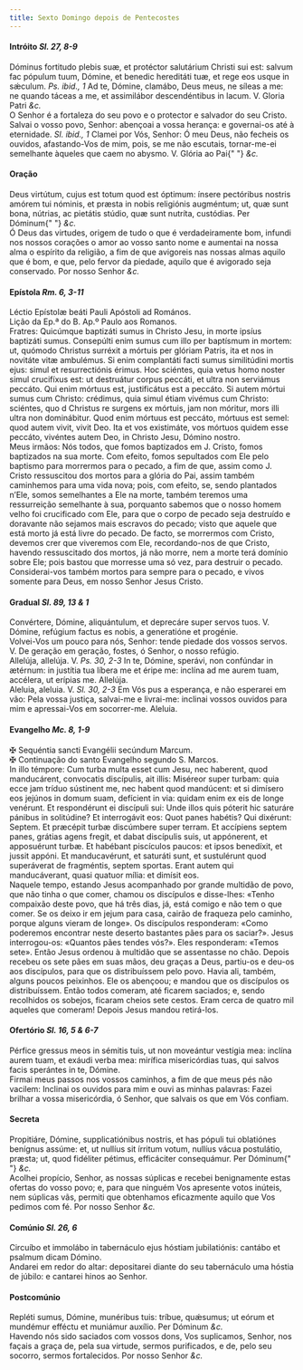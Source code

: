 ```yaml
---
title: Sexto Domingo depois de Pentecostes
---
```


<h4 class="text-center">
  Intróito <em>Sl. 27, 8-9</em>
</h4>
<div class="grid grid-cols-2 gap-5">
  <div class="col-6 dropcaps text-justify">
    Dóminus fortitudo plebis suæ, et protéctor salutárium Christi sui est:
    salvum fac pópulum tuum, Dómine, et benedic hereditáti tuæ, et rege eos
    usque in sǽculum. <em>Ps. ibid., 1</em> Ad te, Dómine, clamábo, Deus meus,
    ne síleas a me: ne quando táceas a me, et assimilábor descendéntibus in
    lacum. V. Gloria Patri <em>&c.</em>
  </div>
  <div class="col-6 dropcaps text-justify">
    O Senhor é a fortaleza do seu povo e o protector e salvador do seu Cristo.
    Salvai o vosso povo, Senhor: abençoai a vossa herança: e governai-os até à
    eternidade. <em>Sl. ibid., 1</em> Clamei por Vós, Senhor: Ó meu Deus, não
    fecheis os ouvidos, afastando-Vos de mim, pois, se me não escutais,
    tornar-me-ei semelhante àqueles que caem no abysmo. V. Glória ao Pai{" "}
    <em>&c.</em>
  </div>
</div>

<h4 class="text-center">Oração</h4>
<div class="grid grid-cols-2 gap-5">
  <div class="col-6 dropcaps text-justify">
    Deus virtútum, cujus est totum quod est óptimum: ínsere pectóribus nostris
    amórem tui nóminis, et præsta in nobis religiónis augméntum; ut, quæ sunt
    bona, nútrias, ac pietátis stúdio, quæ sunt nutríta, custódias. Per Dóminum{" "}
    <em>&c.</em>
  </div>
  <div class="col-6 dropcaps text-justify">
    Ó Deus das virtudes, origem de tudo o que é verdadeiramente bom, infundi nos
    nossos corações o amor ao vosso santo nome e aumentai na nossa alma o
    espírito da religião, a fim de que avigoreis nas nossas almas aquilo que é
    bom, e que, pelo fervor da piedade, aquilo que é avigorado seja conservado.
    Por nosso Senhor <em>&c.</em>
  </div>
</div>

<h4 class="text-center">
  Epístola <em>Rm. 6, 3-11</em>
</h4>
<div class="grid grid-cols-2 gap-5">
  <div class="col-6 text-justify">
    Léctio Epístolæ beáti Pauli Apóstoli ad Romános.
  </div>
  <div class="col-6 text-justify">
    Lição da Ep.ª do B. Ap.º Paulo aos Romanos.
  </div>
  <div class="col-6 dropcaps text-justify">
    Fratres: Quicúmque baptizáti sumus in Christo Jesu, in morte ipsíus
    baptizáti sumus. Consepúlti enim sumus cum illo per baptísmum in mortem: ut,
    quómodo Christus surréxit a mórtuis per glóriam Patris, ita et nos in
    novitáte vitæ ambulémus. Si enim complantáti facti sumus similitúdini mortis
    ejus: simul et resurrectiónis érimus. Hoc sciéntes, quia vetus homo noster
    simul crucifíxus est: ut destruátur corpus peccáti, et ultra non serviámus
    peccáto. Qui enim mórtuus est, justificátus est a peccáto. Si autem mórtui
    sumus cum Christo: crédimus, quia simul étiam vivémus cum Christo: sciéntes,
    quo d Christus re surgens ex mórtuis, jam non móritur, mors illi ultra non
    dominábitur. Quod enim mórtuus est peccáto, mórtuus est semel: quod autem
    vivit, vivit Deo. Ita et vos existimáte, vos mórtuos quidem esse peccáto,
    vivéntes autem Deo, in Christo Jesu, Dómino nostro.
  </div>
  <div class="col-6 dropcaps text-justify">
    Meus irmãos: Nós todos, que fomos baptizados em J. Cristo, fomos baptizados
    na sua morte. Com efeito, fomos sepultados com Ele pelo baptismo para
    morrermos para o pecado, a fim de que, assim como J. Cristo ressuscitou dos
    mortos para a glória do Pai, assim também caminhemos para uma vida nova;
    pois, com efeito, se, sendo plantados n’Ele, somos semelhantes a Ele na
    morte, também teremos uma ressurreição semelhante à sua, porquanto sabemos
    que o nosso homem velho foi crucificado com Ele, para que o corpo de pecado
    seja destruído e doravante não sejamos mais escravos do pecado; visto que
    aquele que está morto já está livre do pecado. De facto, se morrermos com
    Cristo, devemos crer que viveremos com Ele, recordando-nos de que Cristo,
    havendo ressuscitado dos mortos, já não morre, nem a morte terá domínio
    sobre Ele; pois bastou que morresse uma só vez, para destruir o pecado.
    Considerai-vos também mortos para sempre para o pecado, e vivos somente para
    Deus, em nosso Senhor Jesus Cristo.
  </div>
</div>

<h4 class="text-center">
  Gradual <em>Sl. 89, 13 & 1</em>
</h4>
<div class="grid grid-cols-2 gap-5">
  <div class="col-6 dropcaps text-justify">
    Convértere, Dómine, aliquántulum, et deprecáre super servos tuos. V. Dómine,
    refúgium factus es nobis, a generatióne et progénie.
  </div>
  <div class="col-6 dropcaps text-justify">
    Volvei-Vos um pouco para nós, Senhor: tende piedade dos vossos servos. V. De
    geração em geração, fostes, ó Senhor, o nosso refúgio.
  </div>
  <div class="col-6 text-justify">
    Allelúja, allelúja. V. <em>Ps. 30, 2-3</em> In te, Dómine, sperávi, non
    confúndar in ætérnum: in justítia tua líbera me et éripe me: inclína ad me
    aurem tuam, accélera, ut erípias me. Allelúja.
  </div>
  <div class="col-6 text-justify">
    Aleluia, aleluia. V. <em>Sl. 30, 2-3</em> Em Vós pus a esperança, e não
    esperarei em vão: Pela vossa justiça, salvai-me e livrai-me: inclinai vossos
    ouvidos para mim e apressai-Vos em socorrer-me. Aleluia.
  </div>
</div>

<h4 class="text-center">
  Evangelho <em>Mc. 8, 1-9</em>
</h4>
<div class="grid grid-cols-2 gap-5">
  <div class="col-6 text-justify">
    <span class="text-danger">&#10016;</span> Sequéntia sancti Evangélii
    secúndum Marcum.
  </div>
  <div class="col-6 text-justify">
    <span class="text-danger">&#10016;</span> Continuação do santo Evangelho
    segundo S. Marcos.
  </div>
  <div class="col-6 dropcaps text-justify">
    In illo témpore: Cum turba multa esset cum Jesu, nec haberent, quod
    manducárent, convocatis discípulis, ait illis: Miséreor super turbam: quia
    ecce jam tríduo sústinent me, nec habent quod mandúcent: et si dimísero eos
    jejúnos in domum suam, defícient in via: quidam enim ex eis de longe
    venérunt. Et respondérunt ei discípuli sui: Unde illos quis póterit hic
    saturáre pánibus in solitúdine? Et interrogávit eos: Quot panes habétis? Qui
    dixérunt: Septem. Et præcépit turbæ discúmbere super terram. Et accípiens
    septem panes, grátias agens fregit, et dabat discípulis suis, ut appónerent,
    et apposuérunt turbæ. Et habébant piscículos paucos: et ipsos benedíxit, et
    jussit appóni. Et manducavérunt, et saturáti sunt, et sustulérunt quod
    superáverat de fragméntis, septem sportas. Erant autem qui manducáverant,
    quasi quatuor mília: et dimísit eos.
  </div>
  <div class="col-6 dropcaps text-justify">
    Naquele tempo, estando Jesus acompanhado por grande multidão de povo, que
    não tinha o que comer, chamou os discípulos e disse-lhes: «Tenho compaixão
    deste povo, que há três dias, já, está comigo e não tem o que comer. Se os
    deixo ir em jejum para casa, cairão de fraqueza pelo caminho, porque alguns
    vieram de longe». Os discípulos responderam: «Como poderemos encontrar neste
    deserto bastantes pães para os saciar?». Jesus interrogou-os: «Quantos pães
    tendes vós?». Eles responderam: «Temos sete». Então Jesus ordenou à multidão
    que se assentasse no chão. Depois recebeu os sete pães em suas mãos, deu
    graças a Deus, partiu-os e deu-os aos discípulos, para que os distribuíssem
    pelo povo. Havia ali, também, alguns poucos peixinhos. Ele os abençoou; e
    mandou que os discípulos os distribuíssem. Então todos comeram, até ficarem
    saciados; e, sendo recolhidos os sobejos, ficaram cheios sete cestos. Eram
    cerca de quatro mil aqueles que comeram! Depois Jesus mandou retirá-los.
  </div>
</div>

<h4 class="text-center">
  Ofertório <em>Sl. 16, 5 & 6-7</em>
</h4>
<div class="grid grid-cols-2 gap-5">
  <div class="col-6 dropcaps text-justify">
    Pérfice gressus meos in sémitis tuis, ut non moveántur vestígia mea: inclína
    aurem tuam, et exáudi verba mea: mirífica misericórdias tuas, qui salvos
    facis sperántes in te, Dómine.
  </div>
  <div class="col-6 dropcaps text-justify">
    Firmai meus passos nos vossos caminhos, a fim de que meus pés não vacilem:
    Inclinai os ouvidos para mim e ouvi as minhas palavras: Fazei brilhar a
    vossa misericórdia, ó Senhor, que salvais os que em Vós confiam.
  </div>
</div>

<h4 class="text-center">Secreta</h4>
<div class="grid grid-cols-2 gap-5">
  <div class="col-6 dropcaps text-justify">
    Propitiáre, Dómine, supplicatiónibus nostris, et has pópuli tui oblatiónes
    benígnus assúme: et, ut nullíus sit írritum votum, nullíus vácua postulátio,
    præsta; ut, quod fidéliter pétimus, efficáciter consequámur. Per Dóminum{" "}
    <em>&c.</em>
  </div>
  <div class="col-6 dropcaps text-justify">
    Acolhei propício, Senhor, as nossas súplicas e recebei benignamente estas
    ofertas do vosso povo; e, para que ninguém Vos apresente votos inúteis, nem
    súplicas vãs, permiti que obtenhamos eficazmente aquilo que Vos pedimos com
    fé. Por nosso Senhor <em>&c.</em>
  </div>
</div>

<h4 class="text-center">
  Comúnio <em>Sl. 26, 6</em>
</h4>
<div class="grid grid-cols-2 gap-5">
  <div class="col-6 dropcaps text-justify">
    Circuíbo et immolábo in tabernáculo ejus hóstiam jubilatiónis: cantábo et
    psalmum dicam Dómino.
  </div>
  <div class="col-6 dropcaps text-justify">
    Andarei em redor do altar: depositarei diante do seu tabernáculo uma hóstia
    de júbilo: e cantarei hinos ao Senhor.
  </div>
</div>

<h4 class="text-center">Postcomúnio</h4>
<div class="grid grid-cols-2 gap-5">
  <div class="col-6 dropcaps text-justify">
    Repléti sumus, Dómine, munéribus tuis: tríbue, quǽsumus; ut eórum et
    mundémur efféctu et muniámur auxílio. Per Dóminum <em>&c.</em>
  </div>
  <div class="col-6 dropcaps text-justify">
    Havendo nós sido saciados com vossos dons, Vos suplicamos, Senhor, nos
    façais a graça de, pela sua virtude, sermos purificados, e de, pelo seu
    socorro, sermos fortalecidos. Por nosso Senhor <em>&c.</em>
  </div>
</div>
